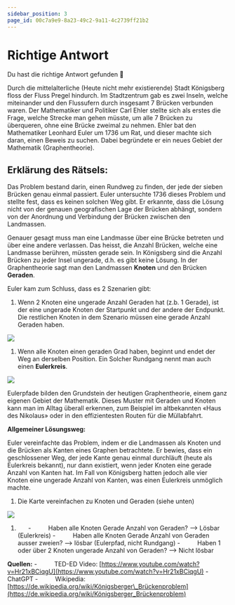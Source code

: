 ```yaml
---
sidebar_position: 3
page_id: 00c7a9e9-8a23-49c2-9a11-4c2739ff21b2
---
```


# Richtige Antwort

Du hast die richtige Antwort gefunden 🥳

Durch die mittelalterliche (Heute nicht mehr existierende) Stadt Königsberg floss der Fluss Pregel hindurch. Im Stadtzentrum gab es zwei Inseln, welche miteinander und den Flussufern durch insgesamt 7 Brücken verbunden waren. Der Mathematiker und Politiker Carl Ehler stellte sich als erstes die Frage, welche Strecke man gehen müsste, um alle 7 Brücken zu überqueren, ohne eine Brücke zweimal zu nehmen. Ehler bat den Mathematiker Leonhard Euler um 1736 um Rat, und dieser machte sich daran, einen Beweis zu suchen. Dabei begründete er ein neues Gebiet der Mathematik (Graphentheorie).

## Erklärung des Rätsels:

Das Problem bestand darin, einen Rundweg zu finden, der jede der sieben Brücken genau einmal passiert. Euler untersuchte 1736 dieses Problem und stellte fest, dass es keinen solchen Weg gibt. Er erkannte, dass die Lösung nicht von der genauen geografischen Lage der Brücken abhängt, sondern von der Anordnung und Verbindung der Brücken zwischen den Landmassen.

Genauer gesagt muss man eine Landmasse über eine Brücke betreten und über eine andere verlassen. Das heisst, die Anzahl Brücken, welche eine Landmasse berühren, müssten gerade sein. In Königsberg sind die Anzahl Brücken zu jeder Insel ungerade, d.h. es gibt keine Lösung. In der Graphentheorie sagt man den Landmassen **Knoten** und den Brücken **Geraden**.

Euler kam zum Schluss, dass es 2 Szenarien gibt:

1. Wenn 2 Knoten eine ungerade Anzahl Geraden hat (z.b. 1 Gerade), ist der eine ungerade Knoten der Startpunkt und der andere der Endpunkt. Die restlichen Knoten in dem Szenario müssen eine gerade Anzahl Geraden haben.

![](./images/Eulerpfade1.png)

1. Wenn alle Knoten einen geraden Grad haben, beginnt und endet der Weg an derselben Position. Ein Solcher Rundgang nennt man auch einen **Eulerkreis**.

![](./images/Eulerkreise2.png)

Eulerpfade bilden den Grundstein der heutigen Graphentheorie, einem ganz eigenen Gebiet der Mathematik. Dieses Muster mit Geraden und Knoten kann man im Alltag überall erkennen, zum Beispiel im altbekannten «Haus des Nikolaus» oder in den effizientesten Routen für die Müllabfahrt.

**Allgemeiner Lösungsweg:**

Euler vereinfachte das Problem, indem er die Landmassen als Knoten und die Brücken als Kanten eines Graphen betrachtete. Er bewies, dass ein geschlossener Weg, der jede Kante genau einmal durchläuft (heute als Eulerkreis bekannt), nur dann existiert, wenn jeder Knoten eine gerade Anzahl von Kanten hat. Im Fall von Königsberg hatten jedoch alle vier Knoten eine ungerade Anzahl von Kanten, was einen Eulerkreis unmöglich machte.

1. Die Karte vereinfachen zu Knoten und Geraden (siehe unten)

![](./images/Eulerpfadeumwandeln.png)

1.      
   -          Haben alle Knoten Gerade Anzahl von Geraden? --> Lösbar (Eulerkreis)
   -          Haben alle Knoten Gerade Anzahl von Geraden ausser zweien? --> lösbar (Eulerpfad, nicht Rundgang)
   -          Haben 1 oder über 2 Knoten ungerade Anzahl von Geraden? --> Nicht lösbar

**Quellen:**
-          TED-ED Video: [https://www.youtube.com/watch?v=Hr21xBCiqgU](https://www.youtube.com/watch?v=Hr21xBCiqgU)
-          ChatGPT
-          Wikipedia: [https://de.wikipedia.org/wiki/Königsberger\_Brückenproblem](https://de.wikipedia.org/wiki/Königsberger_Brückenproblem)
